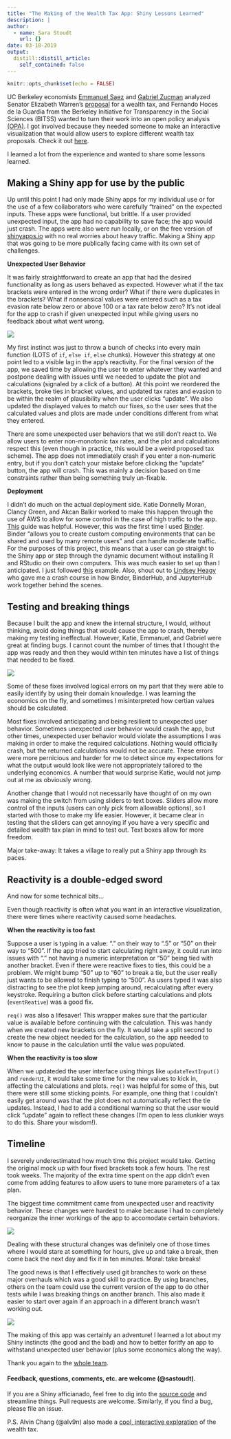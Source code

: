 ```yaml
---
title: "The Making of the Wealth Tax App: Shiny Lessons Learned"
description: |
author:
  - name: Sara Stoudt
    url: {}
date: 03-18-2019
output:
  distill::distill_article:
    self_contained: false
---
```



```r
knitr::opts_chunk$set(echo = FALSE)
```

UC Berkeley economists [Emmanuel Saez](https://eml.berkeley.edu/~saez/) and [Gabriel Zucman](http://gabriel-zucman.eu/) analyzed Senator Elizabeth Warren's [proposal](https://www.warren.senate.gov/newsroom/press-releases/senator-warren-unveils-proposal-to-tax-wealth-of-ultra-rich-americans?mod=article_inline) for a wealth tax, and Fernando Hoces de la Guardia from the Berkeley Initiative for Transparency in the Social Sciences (BITSS)	wanted to turn their work into an open policy analysis [(OPA)](https://www.bitss.org/opa/). I got involved because they needed someone to make an interactive visualization that would allow users to explore different wealth tax proposals. Check it out [here](http://wealthtaxsimulator.org/simulator_app/).

I learned a lot from the experience and wanted to share some lessons learned.

## Making a Shiny app for use by the public

Up until this point I had only made Shiny apps for my individual use or for the use of a few collaborators who were carefully "trained" on the expected inputs. These apps were functional, but brittle. If a user provided unexpected input, the app had no capability to save face; the app would just crash. The apps were also were run locally, or on the free version of [shinyapps.io](https://www.shinyapps.io/) with no real worries about heavy traffic. Making a Shiny app that was going to be more publically facing came with its own set of challenges.  

**Unexpected User Behavior**

It was fairly straightforward to create an app that had the desired functionality as long as users behaved as expected. However what if the tax brackets were entered in the wrong order? What if there were duplicates in the brackets? What if nonsensical values were entered such as a tax evasion rate below zero or above 100 or a tax rate below zero? It's not ideal for the app to crash if given unexpected input while giving users no feedback about what went wrong.

![](https://media.giphy.com/media/BxWTWalKTUAdq/giphy.gif)


My first instinct was just to throw a bunch of checks into every main function (LOTS of `if`, `else if`, `else` chunks). However this strategy at one point led to a visible lag in the app's reactivity. For the final version of the app, we saved time by allowing the user to enter whatever they wanted and postpone dealing with issues until we needed to update the plot and calculations (signaled by a click of a button). At this point we reordered the brackets, broke ties in bracket values, and updated tax rates and evasion to be within the realm of plausibility when the user clicks "update". We also updated the displayed values to match our fixes, so the user sees that the calculated values and plots are made under conditions different from what they entered.

There are some unexpected user behaviors that we still don't react to. We allow users to enter non-monotonic tax rates, and the plot and calculations respect this (even though in practice, this would be a weird proposed tax scheme). The app does not immediately crash if you enter a non-numeric entry, but if you don't catch your mistake before clicking the "update" button, the app will crash. This was mainly a decision based on time constraints rather than being something truly un-fixable. 


**Deployment**

I didn't do much on the actual deployment side. Katie Donnelly Moran, Clancy Green, and Akcan Balkir worked to make this happen through the use of AWS to allow for some control in the case of high traffic to the app. [This](https://www.charlesbordet.com/en/shiny-aws-1/#) guide was helpful. However, this was the first time I used [Binder](https://mybinder.readthedocs.io/en/latest/). Binder "allows you to create custom computing environments that can be shared and used by many remote users" and can handle moderate traffic. For the purposes of this project, this means that a user can go straight to the Shiny app or step through the dynamic document without installing R and RStudio on their own computers. This was much easier to set up than I anticipated. I just followed [this](https://github.com/binder-examples/r) example. Also, shout out to [Lindsey Heagy](https://lindseyjh.ca/) who gave me a crash course in how Binder, BinderHub, and JupyterHub work together behind the scenes. 


## Testing and breaking things

Because I built the app and knew the internal structure, I would, without thinking, avoid doing things that would cause the app to crash, thereby making my testing ineffectual. However, Katie, Emmanuel, and Gabriel were great at finding bugs. I cannot count the number of times that I thought the app was ready and then they would within ten minutes have a list of things that needed to be fixed.

![](https://media.giphy.com/media/Ma0a16sQSXlvy/giphy.gif)

Some of these fixes involved logical errors on my part that they were able to easily identify by using their domain knowledge. I was learning the economics on the fly, and sometimes I misinterpreted how certian values should be calculated. 

Most fixes involved anticipating and being resilient to unexpected user behavior. Sometimes unexpected user behavior would crash the app, but other times, unexpected user behavior would violate the assumptions I was making in order to make the required calculations. Nothing would officially crash, but the returned calculations would not be accurate. These errors were more pernicious and harder for me to detect since my expectations for what the output would look like were not appropriately tailored to the underlying economics. A number that would surprise Katie, would not jump out at me as obviously wrong. 

Another change that I would not necessarily have thought of on my own was making the switch from using sliders to text boxes. Sliders allow more control of the inputs (users can only pick from allowable options), so I started with those to make my life easier. However, it became clear in testing that the sliders can get annoying if you have a very specific and detailed wealth tax plan in mind to test out. Text boxes allow for more freedom.

Major take-away: It takes a village to really put a Shiny app through its paces. 

## Reactivity is a double-edged sword

And now for some technical bits...

Even though reactivity is often what you want in an interactive visualization, there were times where reactivity caused some headaches.

**When the reactivity is too fast**

Suppose a user is typing in a value: "." on their way to ".5" or "50" on their way to "500". If the app tried to start calculating right away, it could run into issues with "." not having a numeric interpretation or "50" being tied with another bracket. Even if there were reactive fixes to ties, this could be a problem. We might bump "50" up to "60" to break a tie, but the user really just wants to be allowed to finish typing to "500". As users typed it was also distracting to see the plot keep jumping around, recalculating after every keystroke. Requiring a button click before starting calculations and plots (`eventReative`) was a good fix.


`req()` was also a lifesaver! This wrapper makes sure that the particular value is available before continuing with the calculation. This was handy when we created new brackets on the fly. It would take a split second to create the new object needed for the calculation, so the app needed to know to pause in the calculation until the value was populated. 


**When the reactivity is too slow**

When we updateded the user interface using things like `updateTextInput()` and `renderUI`, it would take some time for the new values to kick in, affecting the calculations and plots. `req()` was helpful for some of this, but there were still some sticking points. For example, one thing that I couldn't easily get around was that the plot does not automatically reflect the tie updates. Instead, I had to add a conditional warning so that the user would click "update" again to reflect these changes (I'm open to less clunkier ways to do this. Share your wisdom!). 


## Timeline

I severely underestimated how much time this project would take. Getting the original mock up with four fixed brackets took a few hours. The rest took weeks. The majority of the extra time spent on the app didn't even come from adding features to allow users to tune more parameters of a tax plan.

The biggest time commitment came from unexpected user and reactivity behavior. These changes were hardest to make because I had to completely reorganize the inner workings of the app to accomodate certain behaviors.

![](https://media.giphy.com/media/zXqV8tYe1RhYc/giphy.gif)


Dealing with these structural changes was definitely one of those times where I would stare at something for hours, give up and take a break, then come back the next day and fix it in ten minutes. Moral: take breaks!

The good news is that I effectively used git branches to work on these major overhauls which was a good skill to practice. By using branches, others on the team could use the current version of the app to do other tests while I was breaking things on another branch. This also made it easier to start over again if an approach in a different branch wasn't working out.

![](https://media.giphy.com/media/3o6ZtihIv0pJqdp3H2/giphy.gif)

The making of this app was certainly an adventure! I learned a lot about my Shiny instincts (the good and the bad) and how to better foritfy an app to withstand unexpected user behavior (plus some economics along the way). 

Thank you again to the [whole team](https://github.com/BITSS/opa-wealthtax/blob/master/credits.md).

#### Feedback, questions, comments, etc. are welcome (@sastoudt).

If you are a Shiny afficianado, feel free to dig into the [source code](https://github.com/BITSS/opa-wealthtax/tree/master/code/interactive_visualization) and streamline things. Pull requests are welcome. Similarly, if you find a bug, please file an issue.

P.S. Alvin Chang (@alv9n) also made a [cool, interactive exploration](https://www.vox.com/policy-and-politics/2019/2/12/18211833/wealth-tax-calculator-warren-sanders) of the wealth tax. 
